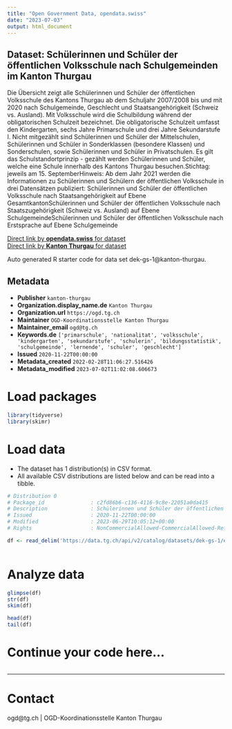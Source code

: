 ```yaml
---
title: "Open Government Data, opendata.swiss"
date: "2023-07-03"
output: html_document
---
```


## Dataset: Schülerinnen und Schüler der öffentlichen Volksschule nach Schulgemeinden im Kanton Thurgau

Die Übersicht zeigt alle Schülerinnen und Schüler der öffentlichen Volksschule des Kantons Thurgau ab dem Schuljahr 2007/2008 bis und mit 2020 nach Schulgemeinde, Geschlecht und Staatsangehörigkeit (Schweiz vs. Ausland). Mit Volksschule wird die Schulbildung während der obligatorischen Schulzeit bezeichnet. Die obligatorische Schulzeit umfasst den Kindergarten, sechs Jahre Primarschule und drei Jahre Sekundarstufe I. Nicht mitgezählt sind Schülerinnen und Schüler der Mittelschulen, Schülerinnen und Schüler in Sonderklassen (besondere Klassen) und Sonderschulen, sowie Schülerinnen und Schüler in Privatschulen. Es gilt das Schulstandortprinzip - gezählt werden Schülerinnen und Schüler, welche eine Schule innerhalb des Kantons Thurgau besuchen.Stichtag: jeweils am 15. SeptemberHinweis: Ab dem Jahr 2021 werden die Informationen zu Schülerinnen und Schülern der öffentlichen Volksschule in drei Datensätzen publiziert: Schülerinnen und Schüler der öffentlichen Volksschule nach Staatsangehörigkeit auf Ebene GesamtkantonSchülerinnen und Schüler der öffentlichen Volksschule nach Staatszugehörigkeit (Schweiz vs. Ausland) auf Ebene SchulgemeindeSchülerinnen und Schüler der öffentlichen Volksschule nach Erstsprache auf Ebene Schulgemeinde

[Direct link by **opendata.swiss** for dataset](https://opendata.swiss/de/dataset/lernende-der-offentlichen-volksschule-nach-schulgemeinden-im-kanton-thurgau)<br>
[Direct link by **Kanton Thurgau** for dataset](https://data.tg.ch/explore/dataset/dek-gs-1/)

Auto generated R starter code for data set dek-gs-1@kanton-thurgau.

## Metadata

- **Publisher** `kanton-thurgau`
- **Organization.display_name.de** `Kanton Thurgau`
- **Organization.url** `https://ogd.tg.ch`
- **Maintainer** `OGD-Koordinationsstelle Kanton Thurgau`
- **Maintainer_email** `ogd@tg.ch`
- **Keywords.de** `['primarschule', 'nationalitat', 'volksschule', 'kindergarten', 'sekundarstufe', 'schulerin', 'bildungsstatistik', 'schulgemeinde', 'lernende', 'schuler', 'geschlecht']`
- **Issued** `2020-11-22T00:00:00`
- **Metadata_created** `2022-02-28T11:06:27.516426`
- **Metadata_modified** `2023-07-02T11:02:08.606673`


# Load packages

```r

library(tidyverse)
library(skimr)

```

# Load data

-   The dataset has 1 distribution(s) in CSV format.
-   All available CSV distributions are listed below and can be read into a tibble.

```r

# Distribution 0
# Package_id               : c2fd86b6-c136-4116-9c8e-22051a0da415
# Description              : Schülerinnen und Schüler der öffentlichen Volksschule nach Schulgemeinden im Kanton Thurgau (csv)
# Issued                   : 2020-11-22T00:00:00
# Modified                 : 2023-06-29T10:05:12+00:00
# Rights                   : NonCommercialAllowed-CommercialAllowed-ReferenceRequired

df <- read_delim('https://data.tg.ch/api/v2/catalog/datasets/dek-gs-1/exports/csv')



```

# Analyze data

```r

glimpse(df)
str(df)
skim(df)

head(df)
tail(df)

```

# Continue your code here...

```r

```

------------------------------------------------------------------------

# Contact

ogd@tg.ch | OGD-Koordinationsstelle Kanton Thurgau
